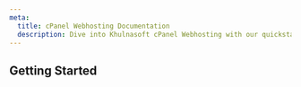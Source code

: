 ```yaml
---
meta:
  title: cPanel Webhosting Documentation
  description: Dive into Khulnasoft cPanel Webhosting with our quickstart guides, how-tos, tutorials and more.
---
```


<ProductHeader
   productName="cPanel Webhosting"
   productLogo="dedibox"
   description="cPanel Webhosting is a service provided by Khulnasoft which offers storage space and access for your websites."
   url="/dedibox-console/cpanel-hosting/quickstart"
   label="cPanel Webhosting Quickstart"
/>

## Getting Started

<Grid>
    <SummaryCard
        title="Quickstart"
        icon="rocket"
        description="Learn how to manage a cPanel Webhosting in a few steps."
        label="View Quickstart"
        url="/dedibox-console/cpanel-hosting/quickstart/"
    />
    <SummaryCard
        title="Additional content"
        icon="book-open-outline"
        description="Guides to help you with the advanced configuration of your cPanel Webhosting."
        label="View additional content"
        url="/dedibox-console/cpanel-hosting/reference-content/"
    />
</Grid>